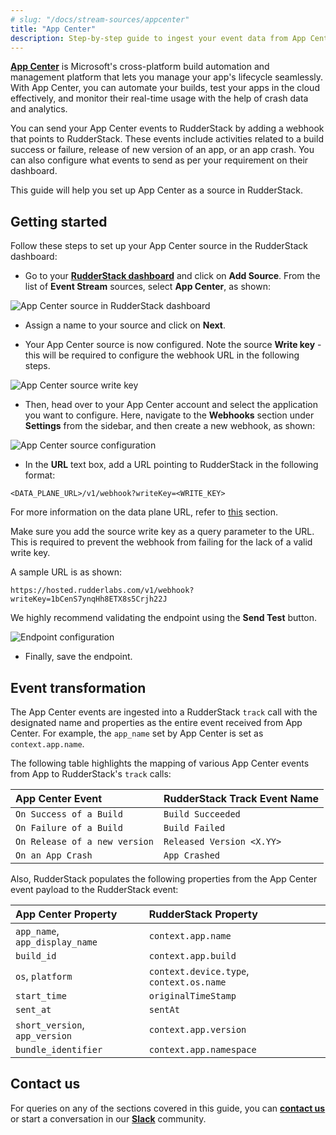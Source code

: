 ```yaml
---
# slug: "/docs/stream-sources/appcenter"
title: "App Center"
description: Step-by-step guide to ingest your event data from App Center into RudderStack.
---
```


[**App Center**](https://appcenter.ms/) is Microsoft's cross-platform build automation and management platform that lets you manage your app's lifecycle seamlessly. With App Center, you can automate your builds, test your apps in the cloud effectively, and monitor their real-time usage with the help of crash data and analytics.

You can send your App Center events to RudderStack by adding a webhook that points to RudderStack. These events include activities related to a build success or failure, release of new version of an app, or an app crash. You can also configure what events to send as per your requirement on their dashboard.

This guide will help you set up App Center as a source in RudderStack.

## Getting started

Follow these steps to set up your App Center source in the RudderStack dashboard:

- Go to your [**RudderStack dashboard**](https://app.rudderstack.com/) and click on **Add Source**. From the list of **Event Stream** sources, select **App Center**, as shown:

<img src="../assets/event-stream-sources/appcenter-1.png" alt="App Center source in RudderStack dashboard" />

- Assign a name to your source and click on **Next**.

- Your App Center source is now configured. Note the source **Write key** - this will be required to configure the webhook URL in the following steps.

<img src="../assets/event-stream-sources/appcenter-4.png" alt="App Center source write key" />

- Then, head over to your App Center account and select the application you want to configure. Here, navigate to the **Webhooks** section under **Settings** from the sidebar, and then create a new webhook, as shown:

<img src="../assets/event-stream-sources/appcenter-2.png" alt="App Center source configuration" />

- In the **URL** text box, add a URL pointing to RudderStack in the following format: 

`<DATA_PLANE_URL>/v1/webhook?writeKey=<WRITE_KEY>`

<div class="infoBlock">

For more information on the data plane URL, refer to <a href="https://rudderstack.com/docs/rudderstack-open-source/installing-and-setting-up-rudderstack/#what-is-a-data-plane-url-where-do-i-get-it">this</a> section.
</div>

<div class="warningBlock">

Make sure you add the source write key as a query parameter to the URL. This is required to prevent the webhook from failing for the lack of a valid write key. 
</div>

A sample URL is as shown:

```http
https://hosted.rudderlabs.com/v1/webhook?writeKey=1bCenS7ynqHh8ETX8s5Crjh22J
```

<div class="infoBlock">

We highly recommend validating the endpoint using the **Send Test** button.
</div>

<img src="../assets/event-stream-sources/appcenter-3.png" alt="Endpoint configuration" />

- Finally, save the endpoint.

## Event transformation

The App Center events are ingested into a RudderStack `track` call with the designated name and properties as the entire event received from App Center. For example, the `app_name` set by App Center is set as `context.app.name`.

The following table highlights the mapping of various App Center events from App to RudderStack's `track` calls:

| App Center Event              | RudderStack Track Event Name |
| :---------------------------- | :--------------------------- |
| `On Success of a Build`       | `Build Succeeded`            |
| `On Failure of a Build`       | `Build Failed`               |
| `On Release of a new version` | `Released Version <X.YY>`    |
| `On an App Crash`             | `App Crashed`                |

Also, RudderStack populates the following properties from the App Center event payload to the RudderStack event:

| App Center Property            | RudderStack Property                     |
| :----------------------------- | :--------------------------------------- |
| `app_name`, `app_display_name` | `context.app.name`                       |
| `build_id`                     | `context.app.build`                      |
| `os`, `platform`               | `context.device.type`, `context.os.name` |
| `start_time`                   | `originalTimeStamp`                      |
| `sent_at`                      | `sentAt`                                 |
| `short_version`, `app_version` | `context.app.version`                    |
| `bundle_identifier`            | `context.app.namespace`                  |

## Contact us

For queries on any of the sections covered in this guide, you can [**contact us**](mailto:%20docs@rudderstack.com) or start a conversation in our [**Slack**](https://rudderstack.com/join-rudderstack-slack-community) community.
